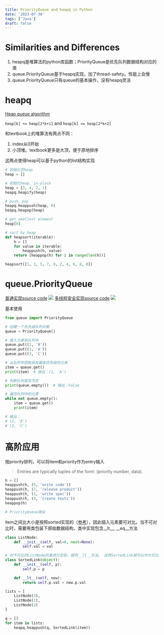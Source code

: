 ```yaml
---
title: PriorityQueue and heapq in Python
date: '2023-07-30'
tags: ['Java']
draft: false
---
```


# Similarities and Differences


1. heapq是堆算法的python库函数；PriorityQueue是优先队列数据结构对应的类
2. queue.PriorityQueue基于heapq实现，加了thread-safety。性能上会慢
3. queue.PriorityQueue只有queue的基本操作，没有heapq灵活

# heapq
[Heap queue algorithm](https://stackoverflow.com/questions/36991716/whats-the-difference-between-heapq-and-priorityqueue-in-python)

`heap[k] <= heap[2*k+1]` and `heap[k] <= heap[2*k+2]`

和textbook上的堆算法有两点不同：
1. index从0开始
2. 小顶堆。textbook更多是大顶，便于原地排序

这两点使得heap可以基于python的list结构实现

```python
# 初始化空heap
heap = []

# 初始化heap, in-place
heap = [3, 4, 2, 1]
heapq.heapify(heap)

# push、pop
heapq.heappush(heap, 0)
heapq.heapop(heap)

# get smallest element
heap[0]

# sort by heap
def heapsort(iterable):
    h = []
    for value in iterable:
        heappush(h, value)
    return [heappop(h) for i in range(len(h))]

heapsort([1, 3, 5, 7, 9, 2, 4, 6, 8, 0])


```




# queue.PriorityQueue

[普通实现source code](https://github.com/python/cpython/blob/5113ed7a2b92e8beabebe5fe2f6e856c52fbe1a0/Lib/queue.py#L223)
![](/images/priorityqueue1.png)
[多线程安全实现source code](https://github.com/python/cpython/blob/5113ed7a2b92e8beabebe5fe2f6e856c52fbe1a0/Lib/asyncio/queues.py#L218)
![](/images/priorityqueue2.png)

基本使用
```python
from queue import PriorityQueue

# 创建一个优先级队列对象
queue = PriorityQueue()

# 插入元素到队列中
queue.put((2, 'B'))
queue.put((1, 'A'))
queue.put((3, 'C'))

# 从队列中获取具有最高优先级的元素
item = queue.get()
print(item)  # 输出：(1, 'A')

# 判断队列是否为空
print(queue.empty())  # 输出：False

# 遍历队列中的元素
while not queue.empty():
    item = queue.get()
    print(item)

# 输出：
# (2, 'B')
# (3, 'C')
```


# 高阶应用


按priority排列，可以将item和priority作为entry输入
>Entries are typically tuples of the form: (priority number, data).

```python
h = []
heappush(h, (5, 'write code'))
heappush(h, (7, 'release product'))
heappush(h, (1, 'write spec'))
heappush(h, (3, 'create tests'))
heappop(h)

# PriorityQueue类似

```



item之间比大小是按照sorted实现的（[参考](https://stackoverflow.com/questions/57487170/is-it-possible-to-pass-a-comparator-to-a-priorityqueue-in-python)），因此插入元素要可对比。当不可对比时，需要用类包装下原始数据结构，类中实现包含__lt__, \_\_eq\_\_方法

```python
class ListNode:
    def __init__(self, val=0, next=None):
        self.val = val

# 对不可比的ListNode的类进行包装，提供__lt__方法。 这样SortedLink就可以作为可比元素push到heapq中
class SortedLink(object):
	def __init__(self, p):
		self.p = p

	def __lt__(self, new):
		return self.p.val < new.p.val

lists = [
	ListNode(3), 
	ListNode(1), 
	ListNode(2)
]

q = []
for item in lists:
	heapq.heappush(q, SortedLink(item))

```
